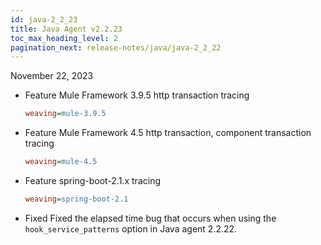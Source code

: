 ```yaml
---
id: java-2_2_23
title: Java Agent v2.2.23
toc_max_heading_level: 2
pagination_next: release-notes/java/java-2_2_22
---
```


November 22, 2023

-   <Status>Feature</Status> Mule Framework 3.9.5 http transaction tracing

    ```ini title='whatap.conf'
    weaving=mule-3.9.5
    ```

-   <Status>Feature</Status> Mule Framework 4.5 http transaction, component transaction tracing

    ```ini title='whatap.conf'
    weaving=mule-4.5
    ```

-   <Status>Feature</Status> spring-boot-2.1.x tracing

    ```ini title='whatap.conf'
    weaving=spring-boot-2.1
    ```

-   <Status>Fixed</Status> Fixed the elapsed time bug that occurs when using the <code>hook_service_patterns</code> option in Java agent 2.2.22.
